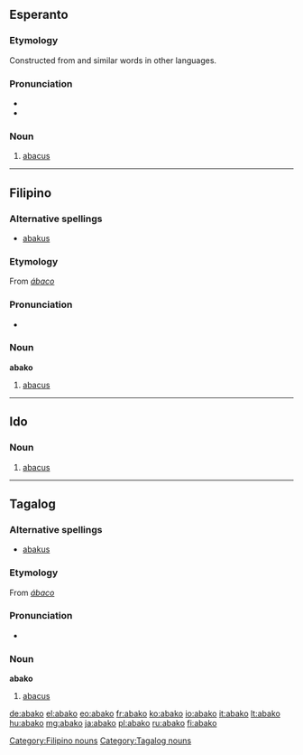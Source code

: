 ==Esperanto==

===Etymology===
Constructed from {{la}} {{term|abacus||counting board|lang=la}} and similar words in other languages.

===Pronunciation===
* {{IPA|/aˈbako/|lang=eo}}
* {{hyphenation|a|bak|o}}

===Noun===
{{eo-noun}}

# {{mathematics|lang=eo}} [[abacus]]

----

==Filipino==

===Alternative spellings===
* [[abakus]]

===Etymology===
From {{etyl|es|fil}} ''[[ábaco]]''

===Pronunciation===
* {{IPA|/a.baˈko/|lang=fil}}

===Noun===
'''abako'''

# [[abacus]]

[[Category:Filipino nouns]]

----

==Ido==

===Noun===
{{io-noun|abak}}

# [[abacus]]

----

==Tagalog==

===Alternative spellings===
* [[abakus]]

===Etymology===
From {{etyl|es|tl}} ''[[ábaco]]''

===Pronunciation===
* {{IPA|/a.baˈko/|lang=fil}}

===Noun===
'''abako'''

# [[abacus]]

[[Category:Tagalog nouns]]

[[de:abako]]
[[el:abako]]
[[eo:abako]]
[[fr:abako]]
[[ko:abako]]
[[io:abako]]
[[it:abako]]
[[lt:abako]]
[[hu:abako]]
[[mg:abako]]
[[ja:abako]]
[[pl:abako]]
[[ru:abako]]
[[fi:abako]]